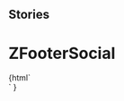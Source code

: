 
## Stories

<Meta title="Footer/ZFooterSocial" component="z-footer-social" />

# ZFooterSocial

<Preview>
  <Story name="ZFooterSocial">
    {html`
    <div style="background: #ccc;">
      <z-footer-social
        href="${text("href", "https://www.zanichelli.it")}"
        icon="${text("icon", "https://staticmy.zanichelli.it/footer/images/png/facebook.png")}"
        description="${text("description", "Facebook")}">
      </z-footer-social>
    </div>`
      }
  </Story>
</Preview>

<Props of="z-footer-social" />
